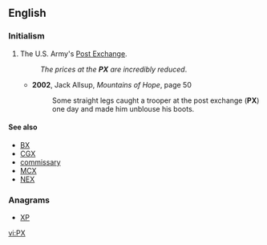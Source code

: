 {{also|px|℞|πχ}}
==English==
{{wikipedia|Post exchange}}

===Initialism===
{{rfc-header|Initialism}}
{{head|en|initialism}}

# {{label|en|US|military}} The U.S. Army's [[Post Exchange]].
#: ''The prices at the '''PX''' are incredibly reduced''.
#* '''2002''', Jack Allsup, ''Mountains of Hope'', page 50
#*: Some straight legs caught a trooper at the post exchange ('''PX''') one day and made him unblouse his boots.

====See also====
* [[BX]]
* [[CGX]]
* [[commissary]]
* [[MCX]]
* [[NEX]]

===Anagrams===
* [[XP#English|XP]]

[[vi:PX]]
